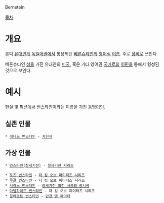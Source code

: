 Bernstein

[[목차]]

= 개요 =
본디 [[유대인]]계 [[독일어]]권에서 통용되던 [[베른슈타인]]의 [[영어]]식 [[이름]]. 주로 [[성씨]]로 쓰인다. 

베른슈타인 [[성]]을 가진 유대인의 [[미국]], 혹은 기타 영어권 [[국가]]로의 [[이민]]을 통해서 형성된 것으로 보인다.

= 예시 =
[[현실]] 및 [[픽션]]에서 번스타인이라는 이름을 가진 [[동명이인]].

== 실존 인물 ==
 * [[레너드 번스타인]] - [[지휘자]]

== 가상 인물 ==
 * [[번스타인(창세기전)]] - [[창세기전 시리즈]]

 * [[로즈 번스타인]] - [[더 킹 오브 파이터즈 시리즈]]
 * [[루갈 번스타인]] - 더 킹 오브 파이터즈 시리즈
 * [[시라노 번스타인]] - [[창세기전 외전 서풍의 광시곡]]
 * [[아델하이드 번스타인]] - 더 킹 오브 파이터즈 시리즈
 * [[알베르트 번스타인]] - [[던전 앤 파이터]]
